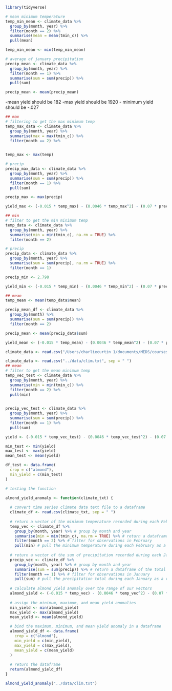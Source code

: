 ```r
library(tidyverse)
```


```r
# mean minimum temperature
temp_min_mean <- climate_data %>% 
  group_by(month, year) %>% 
  filter(month == 2) %>% 
  summarise(mean = mean(tmin_c)) %>% 
  pull(mean)

temp_min_mean <- min(temp_min_mean)

# average of january precipitation
precip_mean <- climate_data %>% 
  group_by(month, year) %>% 
  filter(month == 1) %>% 
  summarise(sum = sum(precip)) %>% 
  pull(sum)

precip_mean <- mean(precip_mean)
```

-mean yield should be 182
-max yield should be 1920
- minimum yield should be -.027

```r
## max
# filtering to get the max minimum temp
temp_max_data <- climate_data %>% 
  group_by(month, year) %>% 
  summarise(max = max(tmin_c)) %>% 
  filter(month == 2) %>% 
  

temp_max <- max(temp)

# precip
precip_max_data <- climate_data %>% 
  group_by(month, year) %>%
  summarise(sum = sum(precip)) %>% 
  filter(month == 1) %>% 
  pull(sum)

precip_max <- max(precip)

yield_max <- (-0.015 * temp_max) - (0.0046 * temp_max^2) - (0.07 * precip_max) + (0.0043 * precip_max^2) + 0.28

```

```r
## min
# filter to get the min minimum temp
temp_data <- climate_data %>% 
  group_by(month, year) %>% 
  summarise(min = min(tmin_c), na.rm = TRUE) %>% 
  filter(month == 2)

# precip
precip_data <- climate_data %>% 
  group_by(month, year) %>% 
  summarise(sum = sum(precip), na.rm = TRUE) %>% 
  filter(month == 1)

precip_min <- 2.798

yield_min <- (-0.015 * temp_min) - (0.0046 * temp_min^2) - (0.07 * precip_min) + (0.0043 * precip_min^2) + 0.28

## mean
temp_mean <- mean(temp_data$mean)

precip_mean_df <- climate_data %>% 
  group_by(month) %>% 
  summarise(sum = sum(precip)) %>% 
  filter(month == 2)

precip_mean <- mean(precip_data$sum)

yield_mean <- (-0.015 * temp_mean) - (0.0046 * temp_mean^2) - (0.07 * precip_mean) + (0.0043 * precip_mean^2) + 0.28
```

```r
climate_data <- read.csv("/Users/charliecurtin 1/documents/MEDS/courses/EDS-230/eds-230/data/clim.txt", sep = " ")

climate_data <- read.csv("../data/clim.txt", sep = " ")
## mean
# filter to get the mean minimum temp
temp_vec_test <- climate_data %>% 
  group_by(month, year) %>% 
  summarise(min = min(tmin_c)) %>% 
  filter(month == 2) %>% 
  pull(min)
  

precip_vec_test <- climate_data %>% 
  group_by(month, year) %>% 
  summarise(sum = sum(precip)) %>% 
  filter(month == 1) %>% 
  pull(sum)

yield <- (-0.015 * temp_vec_test) - (0.0046 * temp_vec_test^2) - (0.07 * precip_vec_test) + (0.0043 * precip_vec_test^2) + 0.28

min_test <- min(yield)
max_test <- max(yield)
mean_test <- mean(yield)

df_test <- data.frame(
  crop = c("almond"),
  min_yield = c(min_test)
)
```


```r
# testing the function

almond_yield_anomaly <- function(climate_txt) {
  
  # convert time series climate data text file to a dataframe
  climate_df <- read.csv(climate_txt, sep = " ")
  
  # return a vector of the minimum temperature recorded during each February in the climate dataframe
  temp_vec <- climate_df %>% 
    group_by(month, year) %>% # group by month and year 
    summarise(min = min(tmin_c), na.rm = TRUE) %>% # return a dataframe of the minimum temperature recorded in each month and year
    filter(month == 2) %>% # filter for observations in February
    pull(min) # pull the minimum temperature during each February as a vector
  
  # return a vector of the sum of precipitation recorded during each January in the climate dataframe
  precip_vec <- climate_df %>% 
    group_by(month, year) %>% # group by month and year
    summarise(sum = sum(precip)) %>% # return a dataframe of the total precipitation in each month and year
    filter(month == 1) %>% # filter for observations in January
    pull(sum) # pull the precipitation total during each January as a vector
  
  # calculate almond yield anomaly over the range of our vectors
  almond_yield <- (-0.015 * temp_vec) - (0.0046 * temp_vec^2) - (0.07 * precip_vec) + (0.0043 * precip_vec^2) + 0.28
  
  # assign the minimum, maximum, and mean yield anomalies
  min_yield <- min(almond_yield)
  max_yield <- max(almond_yield)
  mean_yield <- mean(almond_yield)

  # bind the maximum, minimum, and mean yield anomaly in a dataframe
  almond_yield_df <- data.frame(
    crop = c("almond"),
    min_yield = c(min_yield),
    max_yield = c(max_yield),
    mean_yield = c(mean_yield)
  )
  
  # return the dataframe
  return(almond_yield_df)
}

almond_yield_anomaly("../data/clim.txt")
```

